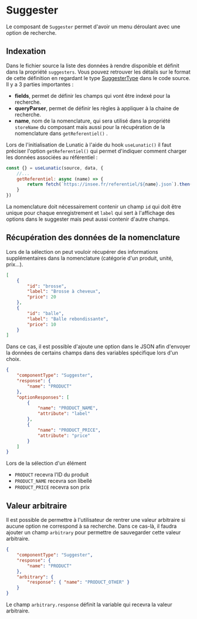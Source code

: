 # Suggester

Le composant de `Suggester` permet d'avoir un menu déroulant avec une option de recherche.


<FormExample source={source} />

## Indexation

Dans le fichier source la liste des données à rendre disponible et définit dans la propriété `suggesters`. Vous pouvez retrouver les détails sur le format de cette définition en regardant le type [SuggesterType](https://github.com/InseeFr/Lunatic/blob/3.0/src/use-lunatic/type-source.ts) dans le code source. Il y a 3 parties importantes :

- **fields**, permet de définir les champs qui vont être indexé pour la recherche.
- **queryParser**, permet de définir les règles à appliquer à la chaine de recherche.
- **name**, nom de la nomenclature, qui sera utilisé dans la propriété `storeName` du composant mais aussi pour la récupération de la nomenclature dans `getReferentiel()` .

Lors de l'initialisation de Lunatic à l'aide du hook `useLunatic()` il faut préciser l'option `getReferentiel()` qui permet d'indiquer comment charger les données associées au référentiel :

```js
const {} = useLunatic(source, data, {
    //...
    getReferentiel: async (name) => {
	    return fetch(`https://insee.fr/referentiel/${name}.json`).then((r) => r.json());
	}
})
```

La nomenclature doit nécessairement contenir un champ `id` qui doit être unique pour chaque enregistrement et `label` qui sert à l'affichage des options dans le suggester mais peut aussi contenir d'autre champs.

## Récupération des données de la nomenclature

Lors de la sélection on peut vouloir récupérer des informations supplémentaires dans la nomenclature (catégorie d'un produit, unité, prix...).

```json
[
	{
		"id": "brosse",
		"label": "Brosse à cheveux",
		"price": 20
	},
	{
		"id": "balle",
		"label": "Balle rebondissante",
		"price": 10
	}
]
```

Dans ce cas, il est possible d'ajoute une option dans le JSON afin d'envoyer la données de certains champs dans des variables spécifique lors d'un choix.

```json
{
    "componentType": "Suggester",
    "response": {
        "name": "PRODUCT"
    },
    "optionResponses": [
        {
            "name": "PRODUCT_NAME",
            "attribute": "label"
        },
        {
            "name": "PRODUCT_PRICE",
            "attribute": "price"
        }
    ]
}
```

Lors de la sélection d'un élément

- `PRODUCT` recevra l'ID du produit
- `PRODUCT_NAME` recevra son libellé
- `PRODUCT_PRICE` recevra son prix

## Valeur arbitraire

Il est possible de permettre à l'utilisateur de rentrer une valeur arbitraire si aucune option ne correspond à sa recherche.
Dans ce cas-là, il faudra ajouter un champ `arbitrary` pour permettre de sauvegarder cette valeur arbitraire.

```json
{
    "componentType": "Suggester",
    "response": {
        "name": "PRODUCT"
    },
    "arbitrary": {
        "response": { "name": "PRODUCT_OTHER" }
    }
}
```

Le champ `arbitrary.response` définit la variable qui recevra la valeur arbitraire.
